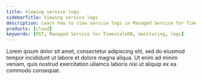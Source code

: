 ```yaml
---
title: Viewing service logs
sidebarTitle: Viewing service logs
description: Learn how to view service logs in Managed Service for TimescaleDB
products: [cloud]
keywords: [MST, Managed Service for TimescaleDB, monitoring, logs]
---
```


Lorem ipsum dolor sit amet, consectetur adipiscing elit, sed do eiusmod tempor incididunt ut labore et dolore magna aliqua. Ut enim ad minim veniam, quis nostrud exercitation ullamco laboris nisi ut aliquip ex ea commodo consequat.